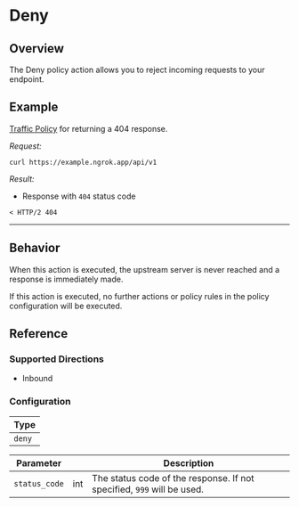 
# Deny

## Overview

The Deny policy action allows you to reject incoming requests to your endpoint.

## Example

[Traffic Policy](/docs/http/traffic-policy/index.mdx) for returning a 404 response.

<ExampleHTTP />

_Request:_

```shell
curl https://example.ngrok.app/api/v1
```

_Result:_

- Response with `404` status code

```shell
< HTTP/2 404
```

<hr />

## Behavior

When this action is executed, the upstream server is never reached and a response is immediately made.

If this action is executed, no further actions or policy rules in the policy configuration will be executed.

## Reference

### Supported Directions

- Inbound

### Configuration

| Type   |
| ------ |
| `deny` |

| Parameter     | &nbsp; | Description                                                            |
| ------------- | ------ | ---------------------------------------------------------------------- |
| `status_code` | int    | The status code of the response. If not specified, `999` will be used. |

